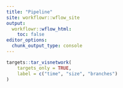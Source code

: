 ```yaml
---
title: "Pipeline"
site: workflowr::wflow_site
output:
  workflowr::wflow_html:
    toc: false
editor_options:
  chunk_output_type: console
---
```


```r
targets::tar_visnetwork(
    targets_only = TRUE,
    label = c("time", "size", "branches")
)
```
